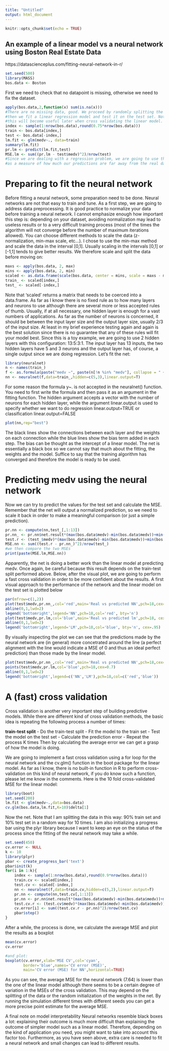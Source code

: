 ```yaml
---
title: "Untitled"
output: html_document
---
```


```r
knitr::opts_chunk$set(echo = TRUE)
```

## An example of a linear model vs a neural network using Boston Real Estate Data

https://datascienceplus.com/fitting-neural-network-in-r/
```r
set.seed(500)
library(MASS)
bos.data <- Boston
```

First we need to check that no datapoint is missing, otherwise we need to fix the dataset.
```r
apply(bos.data,2,function(x) sum(is.na(x)))
#There are no missing data, good. We proceed by randomly splitting the data into a train and a test set, 
#then we fit a linear regression model and test it on the test set. Note that I am using the gml() function instead of the lm() 
#this will become useful later when cross validating the linear model.
index <- sample(1:nrow(bos.data),round(0.75*nrow(bos.data)))
train <- bos.data[index,]
test <- bos.data[-index,]
lm.fit <- glm(medv~., data=train)
summary(lm.fit)
pr.lm <- predict(lm.fit,test)
MSE.lm <- sum((pr.lm - test$medv)^2)/nrow(test)
#Since we are dealing with a regression problem, we are going to use the mean squared error (MSE) 
#as a measure of how much our predictions are far away from the real data.
```

# Preparing to fit the neural network

Before fitting a neural network, some preparation need to be done. Neural networks are not that easy to train and tune.
As a first step, we are going to address data preprocessing. It is good practice to normalize your data before training a neural network. I cannot emphasize enough how important this step is: depending on your dataset, avoiding normalization may lead to useless results or to a very difficult training process (most of the times the algorithm will not converge before the number of maximum iterations allowed). You can choose different methods to scale the data (z-normalization, min-max scale, etc…). I chose to use the min-max method and scale the data in the interval [0,1]. Usually scaling in the intervals [0,1] or [-1,1] tends to give better results. We therefore scale and split the data before moving on:
```r
maxs <- apply(bos.data, 2, max) 
mins <- apply(bos.data, 2, min)
scaled <- as.data.frame(scale(bos.data, center = mins, scale = maxs - mins))
train_ <- scaled[index,]
test_ <- scaled[-index,]
```

Note that 'scaled' returns a matrix that needs to be coerced into a data.frame. As far as I know there is no fixed rule as to how many layers and neurons to use although there are several more or less accepted rules of thumb. Usually, if at all necessary, one hidden layer is enough for a vast numbers of applications. As far as the number of neurons is concerned, it should be between the input layer size and the output layer size, usually 2/3 of the input size. At least in my brief experience testing again and again is the best solution since there is no guarantee that any of these rules will fit your model best. Since this is a toy example, we are going to use 2 hidden layers with this configuration: 13:5:3:1. The input layer has 13 inputs, the two hidden layers have 5 and 3 neurons and the output layer has, of course, a single output since we are doing regression. Let’s fit the net:
```r
library(neuralnet)
n <- names(train_)
f <- as.formula(paste("medv ~", paste(n[!n %in% "medv"], collapse = " + ")))
nn <- neuralnet(f,data=train_,hidden=c(5,3),linear.output=T)
```

For some reason the formula y~. is not accepted in the neuralnet() function. You need to first write the formula and then pass it as an argument in the fitting function. The hidden argument accepts a vector with the number of neurons for each hidden layer, while the argument linear.output is used to specify whether we want to do regression linear.output=TRUE or classification linear.output=FALSE
```r
plot(nn,rep="best")
```

The black lines show the connections between each layer and the weights on each connection while the blue lines show the bias term added in each step. The bias can be thought as the intercept of a linear model. The net is essentially a black box so we cannot say that much about the fitting, the weights and the model. Suffice to say that the training algorithm has converged and therefore the model is ready to be used.

# Predicting medv using the neural network
Now we can try to predict the values for the test set and calculate the MSE. Remember that the net will output a normalized prediction, so we need to scale it back in order to make a meaningful comparison (or just a simple prediction).
```r
pr.nn <- compute(nn,test_[,1:13])
pr.nn_ <- pr.nn$net.result*(max(bos.data$medv)-min(bos.data$medv))+min(bos.data$medv)
test.r <- (test_$medv)*(max(bos.data$medv)-min(bos.data$medv))+min(bos.data$medv)
MSE.nn <- sum((test.r - pr.nn_)^2)/nrow(test_)
#we then compare the two MSEs
print(paste(MSE.lm,MSE.nn))
```

Apparently, the net is doing a better work than the linear model at predicting medv. Once again, be careful because this result depends on the train-test split performed above. Below, after the visual plot, we are going to perform a fast cross validation in order to be more confident about the results.
A first visual approach to the performance of the network and the linear model on the test set is plotted below

```r
par(mfrow=c(1,2))
plot(test$medv,pr.nn_,col='red',main='Real vs predicted NN',pch=18,cex=0.7)
abline(0,1,lwd=2)
legend('bottomright',legend='NN',pch=18,col='red', bty='n')
plot(test$medv,pr.lm,col='blue',main='Real vs predicted lm',pch=18, cex=0.7)
abline(0,1,lwd=2)
legend('bottomright',legend='LM',pch=18,col='blue', bty='n', cex=.95)
```

By visually inspecting the plot we can see that the predictions made by the neural network are (in general) more concetrated around the line (a perfect alignment with the line would indicate a MSE of 0 and thus an ideal perfect prediction) than those made by the linear model.

```r
plot(test$medv,pr.nn_,col='red',main='Real vs predicted NN',pch=18,cex=0.7)
points(test$medv,pr.lm,col='blue',pch=18,cex=0.7)
abline(0,1,lwd=2)
legend('bottomright',legend=c('NN','LM'),pch=18,col=c('red','blue'))
```

# A (fast) cross validation

Cross validation is another very important step of building predictive models. While there are different kind of cross validation methods, the basic idea is repeating the following process a number of times:

**train-test split**
-  Do the train-test split
-  Fit the model to the train set
-  Test the model on the test set
-  Calculate the prediction error
-  Repeat the process K times
Then by calculating the average error we can get a grasp of how the model is doing.

We are going to implement a fast cross validation using a for loop for the neural network and the cv.glm() function in the boot package for the linear model.
As far as I know, there is no built-in function in R to perform cross-validation on this kind of neural network, if you do know such a function, please let me know in the comments. Here is the 10 fold cross-validated MSE for the linear model:

```r
library(boot)
set.seed(200)
lm.fit <- glm(medv~.,data=bos.data)
cv.glm(bos.data,lm.fit,K=10)$delta[1]
```

Now the net. Note that I am splitting the data in this way: 90% train set and 10% test set in a random way for 10 times. I am also initializing a progress bar using the plyr library because I want to keep an eye on the status of the process since the fitting of the neural network may take a while.

```r
set.seed(450)
cv.error <- NULL
k <- 10
library(plyr) 
pbar <- create_progress_bar('text')
pbar$init(k)
for(i in 1:k){
    index <- sample(1:nrow(bos.data),round(0.9*nrow(bos.data)))
    train.cv <- scaled[index,]
    test.cv <- scaled[-index,]
    nn <- neuralnet(f,data=train.cv,hidden=c(5,2),linear.output=T)   
    pr.nn <- compute(nn,test.cv[,1:13])
    pr.nn <- pr.nn$net.result*(max(bos.data$medv)-min(bos.data$medv))+min(bos.data$medv)   
    test.cv.r <- (test.cv$medv)*(max(bos.data$medv)-min(bos.data$medv))+min(bos.data$medv)   
    cv.error[i] <- sum((test.cv.r - pr.nn)^2)/nrow(test.cv)    
    pbar$step()
}
```

After a while, the process is done, we calculate the average MSE and plot the results as a boxplot

```r
mean(cv.error)
cv.error

#and plot:
boxplot(cv.error,xlab='MSE CV',col='cyan',
        border='blue',names='CV error (MSE)',
        main='CV error (MSE) for NN',horizontal=TRUE)
```

As you can see, the average MSE for the neural network (7.64) is lower than the one of the linear model although there seems to be a certain degree of variation in the MSEs of the cross validation. This may depend on the splitting of the data or the random initialization of the weights in the net. By running the simulation different times with different seeds you can get a more precise point estimate for the average MSE.

A final note on model interpretability
Neural networks resemble black boxes a lot: explaining their outcome is much more difficult than explaining the outcome of simpler model such as a linear model. Therefore, depending on the kind of application you need, you might want to take into account this factor too. Furthermore, as you have seen above, extra care is needed to fit a neural network and small changes can lead to different results.